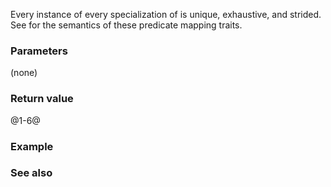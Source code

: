 {{cpp/container/mdspan/layout_right/mapping/title|''mapping-traits''}}
{{cpp/container/mdspan/layout_right/mapping/navbar}}
{{dcl begin}}
{{dcl|num=1|since=c++23|
static constexpr bool is_unique() noexcept;
}}
{{dcl|num=2|since=c++23|
static constexpr bool is_exhaustive() noexcept;
}}
{{dcl|num=3|since=c++23|
static constexpr bool is_strided() noexcept;
}}
{{dcl|num=4|since=c++23|
static constexpr bool is_always_unique() noexcept;
}}
{{dcl|num=5|since=c++23|
static constexpr bool is_always_exhaustive() noexcept;
}}
{{dcl|num=6|since=c++23|
static constexpr bool is_always_strided() noexcept;
}}
{{dcl end}}

Every instance of every specialization of {{tt|mapping}} is unique, exhaustive, and strided. See {{named req|LayoutMapping}} for the semantics of these predicate mapping traits.

===Parameters===
(none)

===Return value===
@1-6@ {{c|true}}

===Example===
{{example}}

===See also===
{{todo}}

{{langlinks|de|es|ja|ru|zh}}